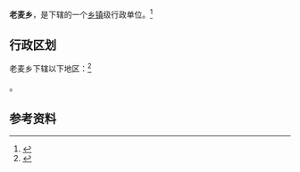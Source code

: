 {{中国乡级行政区|53/05/21/206/000}}

'''老麦乡'''，是{{PRC admin/fullname|53/05/21/206/000|3}}下辖的一个[[乡镇|乡镇]]级行政单位。<ref>{{PRC admin/ref sgc|{{PRC admin/parent|53/05/21/206/000}}}}</ref>

== 行政区划 ==

老麦乡下辖以下地区：<ref>{{PRC admin/ref sgc|53/05/21/206/000}}</ref>

{{PRC admin/children|53/05/21/206/000}}。

== 参考资料 ==

{{reflist}}

{{行政区划小作品}}
{{PRC admin/navcat|53/05/21/206/000}}